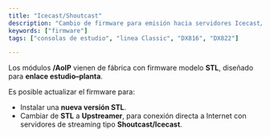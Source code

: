 ```yaml
---
title: "Icecast/Shoutcast"
description: "Cambio de firmware para emisión hacia servidores Icecast/Shotcast"
keywords: ["firmware"]
tags: ["consolas de estudio", "linea Classic", "DX816", "DX822"]

---
```



Los módulos **/AoIP** vienen de fábrica con firmware modelo **STL**, diseñado para **enlace estudio–planta**.

Es posible actualizar el firmware para:

- Instalar una **nueva versión STL**.
- Cambiar de **STL** a **Upstreamer**, para conexión directa a Internet con servidores de streaming tipo **Shoutcast/Icecast**.

<icecast />
